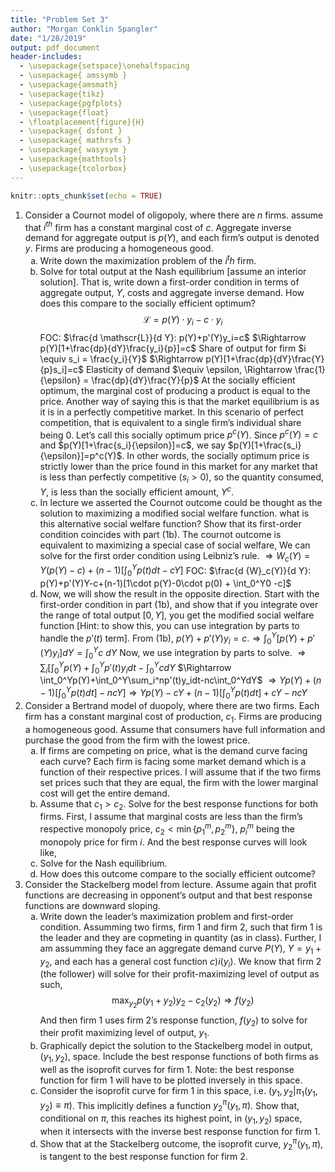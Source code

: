 ```yaml
---
title: "Problem Set 3"
author: "Morgan Conklin Spangler"
date: "1/28/2019"
output: pdf_document
header-includes:
  - \usepackage{setspace}\onehalfspacing
  - \usepackage{ amssymb }
  - \usepackage{amsmath}
  - \usepackage{tikz}
  - \usepackage{pgfplots}
  - \usepackage{float}
  - \floatplacement{figure}{H}
  - \usepackage{ dsfont }
  - \usepackage{ mathrsfs }
  - \usepackage{ wasysym }
  - \usepackage{mathtools}
  - \usepackage{tcolorbox}
---
```


```r
knitr::opts_chunk$set(echo = TRUE)
```

1. Consider a Cournot model of oligopoly, where there are $n$ firms. assume that $i^{th}$ firm has a constant marginal cost of $c$. Aggregate inverse demand for aggregate output is $p(Y)$, and each firm's output is denoted $y$. Firms are producing a homogeneous good.
    (a) Write down the maximization problem of the $i^th$ firm. \begin{tcolorbox}
    $$\max_{y_i} \ \ p(Y)\cdot y_i-c\cdot y_i$$ subject to $$Y=\sum_i^n y_i=n\cdot y_i$$\end{tcolorbox}
    (b) Solve for total output at the Nash equilibrium [assume an interior solution]. That is, write down a first-order condition in terms of aggregate output, $Y$, costs and aggregate inverse demand. How does this compare to the socially efficient optimum?\newline
    $$\mathscr{L} = p(Y)\cdot y_i - c\cdot y_i$$
    FOC: $\frac{d \mathscr{L}}{d Y}: p(Y)+p'(Y)y_i=c$\newline
    $\Rightarrow p(Y)[1+\frac{dp}{dY}\frac{y_i}{p}]=c$\newline
    Share of output for firm $i \equiv s_i = \frac{y_i}{Y}$\newline
    $\Rightarrow p(Y)[1+\frac{dp}{dY}\frac{Y}{p}s_i]=c$\newline
    Elasticity of demand $\equiv \epsilon, \Rightarrow \frac{1}{\epsilon} = \frac{dp}{dY}\frac{Y}{p}$\newline
    \begin{tcolorbox}
    $$\Rightarrow p(Y)[1+\frac{s_i}{\epsilon}]=c$$
    \end{tcolorbox}
    At the socially efficient optimum, the marginal cost of producing a product is equal to the price. Another way of saying this is that the market equilibrium is as it is in a perfectly competitive market. In this scenario of perfect competition, that is equivalent to a single firm's individual share being 0. Let's call this socially optimum price $p^c(Y)$. Since $p^c(Y)=c$ and $p(Y)[1+\frac{s_i}{\epsilon}]=c$, we say $p(Y)[1+\frac{s_i}{\epsilon}]=p^c(Y)$. In other words, the socially optimum price is strictly lower than the price found in this market for any market that is less than perfectly competitive ($s_i>0$), so the quantity consumed, $Y$, is less than the socially efficient amount, $Y^c$.
    \begin{tcolorbox}$p(Y)>p^c(Y) \Rightarrow (p(Y),Y)<(p^c(Y),Y^c)$ \end{tcolorbox}
    (c) In lecture we asserted the Cournot outcome could be thought as the solution to maximizing a modified social welfare function. what is this alternative social welfare function? Show that its first-order condition coincides with part (1b).\newline
    The cournot outcome is equivalent to maximizing a special case of social welfare, \begin{tcolorbox}$$W_c(Y)=\max_Y Y(p(Y)-c)+(n-1)[\int_0^Yp(t)dt-cY]$$\end{tcolorbox}
    We can solve for the first order condition using Leibniz's rule.\newline
    $\Rightarrow W_c(Y)=Y(p(Y)-c)+(n-1)[\int_0^Yp(t)dt-cY]$\newline
    FOC:
    $\frac{d {W}_c(Y)}{d Y}: p(Y)+p'(Y)Y-c+(n-1)[1\cdot p(Y)-0\cdot p(0) + \int_0^Y0 -c]$\newline
    \begin{tcolorbox}
    $\Rightarrow p(Y)+p'(Y)Y-c+(n-1)(-c)=0$ \newline$\Rightarrow p(Y)+p'(Y)Y-c-nc+c=0$\newline$\Rightarrow p(Y)+p'(Y)Y=nc$\newline
    From (1b), $p(Y)+p'(Y)y_i=c$. We can sum both sides of the equation with respect to $i$ and maintain equality, \newline $\sum_i^n[p(Y)+p'(Y)y_i]=\sum_i^nc\Rightarrow p(Y)+p'(Y)Y=nc$ \newline So, we see that the first order equations are equivalent $\Rightarrow p(Y)+p'(Y)Y=nc \ \checkmark$.\end{tcolorbox}
    (d) Now, we will show the result in the opposite direction. Start with the first-order condition in part (1b), and show that if you integrate over the range of total output $[0,Y]$, you get the modified social welfare function [Hint: to show this, you can use integration by parts to handle the $p'(t)$ term].\newline
    From (1b), $p(Y)+p'(Y)y_i=c$.\newline $\Rightarrow \int_0^Y[p(Y)+p'(Y)y_i ]dY=\int_0^Yc \ dY$ \newline Now, we use integration by parts to solve. \newline $\Rightarrow \sum_i[\int_0^Yp(Y)+\int_0^Yp'(t)y_idt -\int_0^YcdY$ \newline $\Rightarrow \int_0^Yp(Y)+\int_0^Y\sum_i^np'(t)y_idt-nc\int_0^YdY$ \newline $\Rightarrow Yp(Y)+(n-1)[\int_0^Yp(t)dt]-ncY]$\newline $\Rightarrow Yp(Y)-cY+(n-1)[\int_0^Yp(t)dt]+cY-ncY$
    \begin{tcolorbox}$$W_c(Y)= Y(p(Y)-c)+(n-1)[\int_0^Yp(t)dt-cY] \checkmark$$\end{tcolorbox}
    
2. Consider a Bertrand model of duopoly, where there are two firms. Each firm has a constant marginal cost of production, $c_1$. Firms are producing a homogeneous good. Assume that consumers have full information and purchase the good from the firm with the lowest price.
    (a) If firms are competing on price, what is the demand curve facing each curve?\newline
    Each firm is facing some market demand which is a function of their respective prices. I will assume that if the two firms set prices such that they are equal, the firm with the lower marginal cost will get the entire demand. \begin{tcolorbox}So, given marginal costs are unequal and $c_i<c_j$, firms are facing demand\newline $d_i(p_i,p_j)=
    \begin{cases}
    D(p_i) & p_i \leq p_i \\
    0 & p_i > p_j
    \end{cases}$\end{tcolorbox}
    (b) Assume that $c_1>c_2$. Solve for the best response functions for both firms. \newline First, I assume that marginal costs are less than the firm's respective monopoly price, $c_2 < \min\{p_1^m,p_2^m\}$, $p_i^m$ being the monopoly price for firm $i$. \begin{tcolorbox}Firm $i$ has the profit function $\pi_i (p_i) = \max_{p_i} p_i\cdot d_i(p_i,p_j)-c_i\cdot d_i$.\newline
    $\pi_1 (p_1,p_2)=
    \begin{cases}
    p_1\cdot D_1(p_1)-c_1\cdot D_1(p_1) & p_1 \leq p_2 \\
    0 & p_1 > p_2
    \end{cases}$\newline
    $\pi_2 (p_1,p_2)=
    \begin{cases}
    p_2\cdot D_2(p_2)-c_2\cdot D_2(p_2) & p_2 < p_1 \\
    0 & p_2 \geq p_1
    \end{cases}$\newline\end{tcolorbox}
    And the best response curves will look like,
    \newline \newline \newline \newline
    \newline \newline \newline \newline
    \newline \newline \newline \newline
    \newline \newline \newline \newline
    (c) Solve for the Nash equilibrium.
    \begin{tcolorbox}In this game, prices will be set at $p=p_1=p_2=c_1$. Firm 1 will choose not to produce anything (by our assumptions and them are indifferent between producing and not, price equal to marginal cost) and firm 2 will capture all of the demand, $D_2(p_2)$, and make some profit, $\pi_2$, but note that $p_2<p_2^m$ so the consumers will also capture some of the total surplus. \end{tcolorbox}
    (d) How does this outcome compare to the socially efficient outcome?
    \begin{tcolorbox}
    We know the socially efficient outcome is that in which price is equal to marginal cost. So, given that firm 2 is setting their price above their marginal cost, we know that in a socially efficient outcome the price would be lower, $p_2>p_2^*=c_2$, and then the quantity consumed would be higher, $D(p_2)<D(p^*_2)$.\end{tcolorbox}

3. Consider the Stackelberg model from lecture. Assume again that profit functions are decreasing in opponent's output and that best response functions are downward sloping.
    (a) Write down the leader's maximization problem and first-order condition.\newline
    Assumming two firms, firm 1 and firm 2, such that firm 1 is the leader and they are copmeting in quantity (as in class). Further, I am assumming they face an aggregate demand curve $P(Y)$, $Y=y_1+y_2$, and each has a general cost function $c)i(y_i)$.\newline
    We know that firm 2 (the follower) will solve for their profit-maximizing level of output as such,
    $$\max_{y_2} p(y_1+y_2)y_2-c_2(y_2) \Rightarrow f(y_2)$$ And then firm 1 uses firm 2's response function, $f(y_2)$ to solve for their profit maximizing level of output, $y_1$.\begin{tcolorbox}
    $$\max_{y_1} p(y_1+f_2(y_1))y_1-c_1(y_1)$$
    FOC:
    $$p'(Y)+p'(Y)[1+f_2'(y_1)]y_1=c'_1(y_1), \ \ Y=y_1+y_2$$\end{tcolorbox}
    (b) Graphically depict the solution to the Stackelberg model in output, $(y_1,y_2)$, space. Include the best response functions of both firms as well as the isoprofit curves for firm 1. Note: the best response function for firm 1 will have to be plotted inversely in this space.
    \newline \newline \newline \newline
    \newline \newline \newline \newline
    \newline \newline \newline \newline
    \newline \newline \newline \newline \newpage
    (c) Consider the isoprofit curve for firm 1 in this space, i.e. $(y_1,y_2|\pi_1(y_1,y_2)\equiv \pi)$. This implicitly defines a function $y_2^\pi(y_1,\pi)$. Show that, conditional on $\pi$, this reaches its highest point, in $(y_1,y_2)$ space, when it intersects with the inverse best response function for firm 1.
    \newline \newline \newline \newline
    \newline \newline \newline \newline
    \newline \newline \newline \newline
    \newline \newline \newline \newline
    \begin{tcolorbox}
    Firm 1 has some isoprofit curve, $\pi_1(y_1)=p(y_1,f_2(y_1))y_1-c_1(y_1)=p(Y)y_1-c_1(y_1)$. Firm 1 also has a best response function which is a function of it's competitor's output, $f_1(y_2)$, which solves for the profit maximizing level of output firm 1 will produce given any level of $y_2$. So, for some $\bar{y_2}$ along the isoprofit curve corresponding to $\pi_1$, firm 1 will (by definition of a best response function) choose the level of ouput, $y_1$, which falls on the best response line. Therefore, the isoprofit line (the profit function for some given profit) will be set equal to the best response curve, meaning they will intersect.  \end{tcolorbox}
    (d) Show that at the Stackelberg outcome, the isoprofit curve, $y^\pi_2(y_1,\pi)$, is tangent to the best response function for firm 2.
    \newline \newline \newline \newline
    \newline \newline \newline \newline
    \newline \newline \newline \newline
    \newline \newline \newline \newline
    \begin{tcolorbox}Similar to firm 1, firm 2 will choose its profit maximizing level of output after observing $y_1$. We know that firm 1 will choose some output, $y_1$, taking firm 2's maximization problem into account, which maximizes their profit, so the profit of firm 1 will be some $\pi_1$. With $y_1$ given, firm 2 chooses $y_2$ according to their best response function $f_2$. By definition of the best response function, we know this $y_2$ will be a point on that line (or curve). Then, since firm 1 had perfect information and maximized so that they were at $pi_1$, we know that this choice of $y_2$ maintains this level of profit. So, the point of equilibrium $(y_1,y_2)$ must be at the point in the output space where the isoprofit curve $y_2^{\pi}(y_1,\pi)=\pi_1$ is equal to firm 2's response function. We know they will not cross because that would mean there is some higher level of profit $\pi_1'>\pi_1$ which would be tangent (and not intersect) $f_2$ which both firms would prefer. So, given that $y_2^{\pi}(y_1,\pi)=\pi_1=f_2$ at $(y_1,y_2)$, but $y_2^{\pi}(y_1,\pi)=\pi_1\neq f_2$ for some $y_1'>y_1$, it must be that $y_2^{\pi}(y_1,\pi)=\pi_1$ is tangent to $f_2$ at $(y_1,y_2)$.\end{tcolorbox}